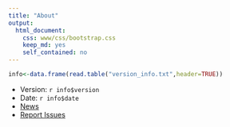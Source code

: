 ```yaml
---
title: "About"
output:
  html_document:
    css: www/css/bootstrap.css
    keep_md: yes
    self_contained: no
---
```

```r
info<-data.frame(read.table("version_info.txt",header=TRUE))
```

* Version: `r info$version`
* Date: `r info$date`
* [News](https://github.com/dgrapov/MetaMapR/blob/master/NEWS.md)
* [Report Issues](https://github.com/dgrapov/MetaMapR/issues)

